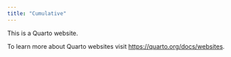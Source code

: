 ```yaml
---
title: "Cumulative"
---
```


This is a Quarto website.

To learn more about Quarto websites visit <https://quarto.org/docs/websites>.
